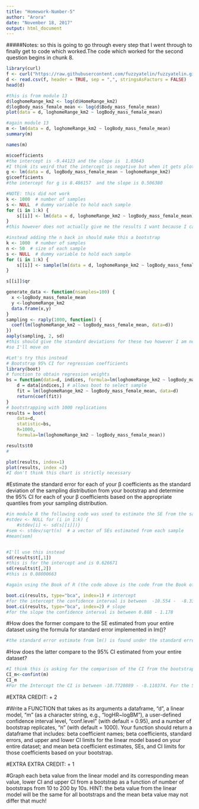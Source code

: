 ```yaml
---
title: "Homework-Number-5"
author: "Arora"
date: "November 18, 2017"
output: html_document
---
```

#####Notes: so this is going to go through every step that I went through to finally get to code which worked.The code which worked for the second question begins in chunk 8. 
```r
library(curl)
f <- curl("https://raw.githubusercontent.com/fuzzyatelin/fuzzyatelin.github.io/master/AN597_Fall17/KamilarAndCooperData.csv")
d <- read.csv(f, header = TRUE, sep = ",", stringsAsFactors = FALSE)
head(d)
```
```r
#this is from module 13
d$loghomeRange_km2 <- log(d$HomeRange_km2)
d$logBody_mass_female_mean <- log(d$Body_mass_female_mean)
plot(data = d, loghomeRange_km2 ~ logBody_mass_female_mean)
```
```r
#again module 13
m <- lm(data = d, loghomeRange_km2 ~ logBody_mass_female_mean)
summary(m)
```
```r
names(m)
```
```r
m$coefficients
#the intercept is -9.44123 and the slope is  1.03643
#I think its weird that the intercept is negative but when it gets plotted the other way around there is still a negative log value for the log home range. If the model is run the other way around the intercept is positive. I'm really not sure how to argue what would be the independent versus dependent variables but I supppose it makes more sense for body mass to be the independent rather than the home range but I"m not sure.
g <- lm(data = d, logBody_mass_female_mean ~ loghomeRange_km2)
g$coefficients
#the intercept for g is 8.486157  and the slope is 0.506380 
```
```r
#NOTE: this did not work
k <- 1000  # number of samples
s <- NULL  # dummy variable to hold each sample
for (i in 1:k) {
    s[[i]] <- lm(data = d, loghomeRange_km2 ~ logBody_mass_female_mean)
}
#this however does not actually give me the results I want because I cannot manipulate the data from here because I cannot get the values from each of the 1000 runs of the model (instead there are residuals, effects, and fitted values but I want the values from the model) and because I don't think this is actually bootstrapping (this one samples the entire dataset in stead of just a portion of the dataset)

#instead adding the n back in should make this a bootstrap
k <- 1000  # number of samples
n <- 50  # size of each sample
s <- NULL  # dummy variable to hold each sample
for (i in 1:k) {
    s[[i]] <- sample(lm(data = d, loghomeRange_km2 ~ logBody_mass_female_mean), size = n, replace = TRUE)
}

s[[i]]$qr
```
```r
generate_data <- function(nsamples=100) {
  x <-logBody_mass_female_mean
  y <-loghomeRange_km2
  data.frame(x,y)
}
sampling <- raply(1000, function() {
  coef(lm(loghomeRange_km2 ~ logBody_mass_female_mean, data=d))
})
aaply(sampling, 2, sd)
#this should give the standard deviations for these two however I am not getting this to work
#so I'll move on
```



```r
#Let's try this instead
# Bootstrap 95% CI for regression coefficients 
library(boot)
# function to obtain regression weights 
bs = function(data=d, indices, formula=lm(loghomeRange_km2 ~ logBody_mass_female_mean)) {
    d = data[indices,] # allows boot to select sample 
    fit = lm(loghomeRange_km2 ~ logBody_mass_female_mean, data=d)
    return(coef(fit))
}
# bootstrapping with 1000 replications 
results = boot(
    data=d, 
    statistic=bs, 
    R=1000, 
    formula=lm(loghomeRange_km2 ~ logBody_mass_female_mean))
```
```r
results$t0
#
```
```r
plot(results, index=1)
plot(results, index =2)
#I don't think this chart is strictly necessary 
```
#Estimate the standard error for each of your β coefficients as the standard deviation of the sampling distribution from your bootstrap and determine the 95% CI for each of your β coefficients based on the appropriate quantiles from your sampling distribution.

```r
#in module 8 the following code was used to estimate the SE from the sample distribution
#stdev <- NULL for (i in 1:k) {
    #stdev[i] <- sd(s[[i]])}
#sem <- stdev/sqrt(n)  # a vector of SEs estimated from each sample 
#mean(sem)


#I'll use this instead
sd(results$t[,1])
#this is for the intercept and is 0.626671
sd(results$t[,2])
#this is 0.08000663
```
```r
#again using the Book of R (the code above is the code from the Book of R), the confidence interval from the bootstrap can be calculated using:

boot.ci(results, type="bca", index=1) # intercept 
#for the intercept the confidence interval is between  -10.554 -  -8.3387 
boot.ci(results, type="bca", index=2) # slope 
#for the slope the confidence interval is between 0.888 - 1.178
```

#How does the former compare to the SE estimated from your entire dataset using the formula for standard error implemented in lm()?
```r
#the standard error estimate from lm() is found under the standard error portion of the summary. For intercept the standard error is 0.67293, and for the slope the standard error is 0.08488 . 
```


#How does the latter compare to the 95% CI estimated from your entire dataset?
```r
#I think this is asking for the comparison of the CI from the bootstrap versus a CI calculated from lm(). To get the CI from lm() use confint. 
CI_m<-confint(m)
CI_m
#For the Intercept the CI is between -10.7720889 - -8.110374. For the Slope the confidence interval is between 0.8685707 - 1.204292. 
```


#EXTRA CREDIT: + 2

#Write a FUNCTION that takes as its arguments a dataframe, “d”, a linear model, “m” (as a character string, e.g., “logHR~logBM”), a user-defined confidence interval level, “conf.level” (with default = 0.95), and a number of bootstrap replicates, “n” (with default = 1000). Your function should return a dataframe that includes: beta coefficient names; beta coefficients, standard errors, and upper and lower CI limits for the linear model based on your entire dataset; and mean beta coefficient estimates, SEs, and CI limits for those coefficients based on your bootstrap.

#EXTRA EXTRA CREDIT: + 1

#Graph each beta value from the linear model and its corresponding mean value, lower CI and upper CI from a bootstrap as a function of number of bootstraps from 10 to 200 by 10s. HINT: the beta value from the linear model will be the same for all bootstraps and the mean beta value may not differ that much!
